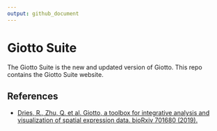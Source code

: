 ```yaml
---
output: github_document
---
```


<!-- README.md is generated from README.Rmd. Please edit that file -->
<!-- This line is from RStudio -->


# Giotto Suite

<!-- badges: start -->
<!-- badges: end -->

The Giotto Suite is the new and updated version of Giotto. This repo contains the Giotto Suite website.

## References

- [Dries, R., Zhu, Q. et al. Giotto, a toolbox for integrative analysis and visualization of spatial expression data. bioRxiv 701680 (2019).](https://www.biorxiv.org/content/10.1101/701680v2) \doi{10.1101/701680}





